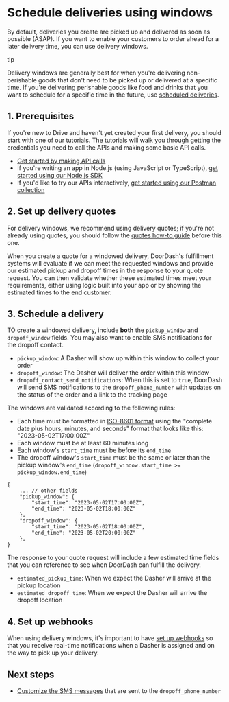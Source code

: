 

# Schedule deliveries using windows

By default, deliveries you create are picked up and delivered as soon as possible (ASAP). If you want to enable your customers to order ahead for a later delivery time, you can use delivery windows.

tip

Delivery windows are generally best for when you're delivering non-perishable goods that don't need to be picked up or delivered at a specific time. If you're delivering perishable goods like food and drinks that you want to schedule for a specific time in the future, use [scheduled deliveries](/en-US/docs/drive/how_to/schedule_deliveries).

## 1. Prerequisites[​](#1-prerequisites "Direct link to heading")

If you're new to Drive and haven't yet created your first delivery, you should start with one of our tutorials. The tutorials will walk you through getting the credentials you need to call the APIs and making some basic API calls.

* [Get started by making API calls](/en-US/docs/drive/tutorials/get_started)
* If you're writing an app in Node.js (using JavaScript or TypeScript), [get started using our Node.js SDK](/en-US/docs/drive/tutorials/get_started_sdk)
* If you'd like to try our APIs interactively, [get started using our Postman collection](/en-US/docs/drive/tutorials/get_started_postman)

## 2. Set up delivery quotes[​](#2-set-up-delivery-quotes "Direct link to heading")

For delivery windows, we recommend using delivery quotes; if you're not already using quotes, you should follow the [quotes how-to guide](/en-US/docs/drive/how_to/quote_deliveries) before this one.

When you create a quote for a windowed delivery, DoorDash's fulfillment systems will evaluate if we can meet the requested windows and provide our estimated pickup and dropoff times in the response to your quote request. You can then validate whether these estimated times meet your requirements, either using logic built into your app or by showing the estimated times to the end customer.

## 3. Schedule a delivery[​](#3-schedule-a-delivery "Direct link to heading")

TO create a windowed delivery, include **both** the `pickup_window` and `dropoff_window` fields. You may also want to enable SMS notifications for the dropoff contact.

* `pickup_window`: A Dasher will show up within this window to collect your order
* `dropoff_window`: The Dasher will deliver the order within this window
* `dropoff_contact_send_notifications`: When this is set to `true`, DoorDash will send SMS notifications to the `dropoff_phone_number` with updates on the status of the order and a link to the tracking page

The windows are validated according to the following rules:

* Each time must be formatted in [ISO-8601 format](https://www.w3.org/TR/NOTE-datetime) using the "complete date plus hours, minutes, and seconds" format that looks like this: "2023-05-02T17:00:00Z"
* Each window must be at least 60 minutes long
* Each window's `start_time` must be before its `end_time`
* The dropoff window's `start_time` must be the same or later than the pickup window's `end_time` (`dropoff_window.start_time >= pickup_window.end_time`)

```
{  
    ... // other fields  
    "pickup_window": {  
        "start_time": "2023-05-02T17:00:00Z",  
        "end_time": "2023-05-02T18:00:00Z"  
    },  
    "dropoff_window": {  
        "start_time": "2023-05-02T18:00:00Z",  
        "end_time": "2023-05-02T20:00:00Z"  
    },  
}  

```

The response to your quote request will include a few estimated time fields that you can reference to see when DoorDash can fulfill the delivery.

* `estimated_pickup_time`: When we expect the Dasher will arrive at the pickup location
* `estimated_dropoff_time`: When we expect the Dasher will arrive the dropoff location

## 4. Set up webhooks[​](#4-set-up-webhooks "Direct link to heading")

When using delivery windows, it's important to have [set up webhooks](/en-US/docs/drive/how_to/webhooks) so that you receive real-time notifications when a Dasher is assigned and on the way to pick up your delivery.

## Next steps[​](#next-steps "Direct link to heading")

* [Customize the SMS messages](/en-US/docs/drive/how_to/configure_sms) that are sent to the `dropoff_phone_number`

